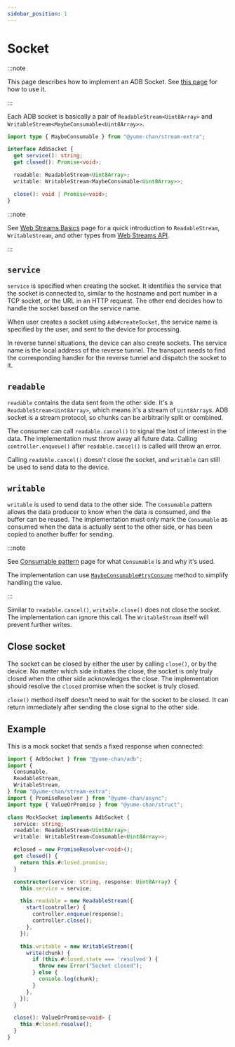 ```yaml
---
sidebar_position: 1
---
```


# Socket

:::note

This page describes how to implement an ADB Socket. See [this page](/api/adb/socket.mdx) for how to use it.

:::

Each ADB socket is basically a pair of `ReadableStream<Uint8Array>` and `WritableStream<MaybeConsumable<Uint8Array>>`.

```ts
import type { MaybeConsumable } from "@yume-chan/stream-extra";

interface AdbSocket {
  get service(): string;
  get closed(): Promise<void>;

  readable: ReadableStream<Uint8Array>;
  writable: WritableStream<MaybeConsumable<Uint8Array>>;

  close(): void | Promise<void>;
}
```

:::note

See [Web Streams Basics](../web-stream/index.mdx) page for a quick introduction to `ReadableStream`, `WritableStream`, and other types from [Web Streams API](https://developer.mozilla.org/en-US/docs/Web/API/Streams_API).

:::

## `service`

`service` is specified when creating the socket. It identifies the service that the socket is connected to, similar to the hostname and port number in a TCP socket, or the URL in an HTTP request. The other end decides how to handle the socket based on the service name.

When user creates a socket using `Adb#createSocket`, the service name is specified by the user, and sent to the device for processing.

In reverse tunnel situations, the device can also create sockets. The service name is the local address of the reverse tunnel. The transport needs to find the corresponding handler for the reverse tunnel and dispatch the socket to it.

## `readable`

`readable` contains the data sent from the other side. It's a `ReadableStream<Uint8Array>`, which means it's a stream of `Uint8Array`s. ADB socket is a stream protocol, so chunks can be arbitrarily split or combined.

The consumer can call `readable.cancel()` to signal the lost of interest in the data. The implementation must throw away all future data. Calling `controller.enqueue()` after `readable.cancel()` is called will throw an error.

Calling `readable.cancel()` doesn't close the socket, and `writable` can still be used to send data to the device.

## `writable`

`writable` is used to send data to the other side. The `Consumable` pattern allows the data producer to know when the data is consumed, and the buffer can be reused. The implementation must only mark the `Consumable` as consumed when the data is actually sent to the other side, or has been copied to another buffer for sending.

:::note

See [Consumable pattern](../consumable.mdx) page for what `Consumable` is and why it's used.

The implementation can use [`MaybeConsumable#tryConsume`](../consumable.mdx#tryconsume-1) method to simplify handling the value.

:::

Similar to `readable.cancel()`, `writable.close()` does not close the socket. The implementation can ignore this call. The `WritableStream` itself will prevent further writes.

## Close socket

The socket can be closed by either the user by calling `close()`, or by the device. No matter which side initiates the close, the socket is only truly closed when the other side acknowledges the close. The implementation should resolve the `closed` promise when the socket is truly closed.

`close()` method itself doesn't need to wait for the socket to be closed. It can return immediately after sending the close signal to the other side.

## Example

This is a mock socket that sends a fixed response when connected:

```ts transpile
import { AdbSocket } from "@yume-chan/adb";
import {
  Consumable,
  ReadableStream,
  WritableStream,
} from "@yume-chan/stream-extra";
import { PromiseResolver } from "@yume-chan/async";
import type { ValueOrPromise } from "@yume-chan/struct";

class MockSocket implements AdbSocket {
  service: string;
  readable: ReadableStream<Uint8Array>;
  writable: WritableStream<Consumable<Uint8Array>>;

  #closed = new PromiseResolver<void>();
  get closed() {
    return this.#closed.promise;
  }

  constructor(service: string, response: Uint8Array) {
    this.service = service;

    this.readable = new ReadableStream({
      start(controller) {
        controller.enqueue(response);
        controller.close();
      },
    });

    this.writable = new WritableStream({
      write(chunk) {
        if (this.#closed.state === 'resolved') {
          throw new Error("Socket closed");
        } else {
          console.log(chunk);
        }
      },
    });
  }

  close(): ValueOrPromise<void> {
    this.#closed.resolve();
  }
}
```
